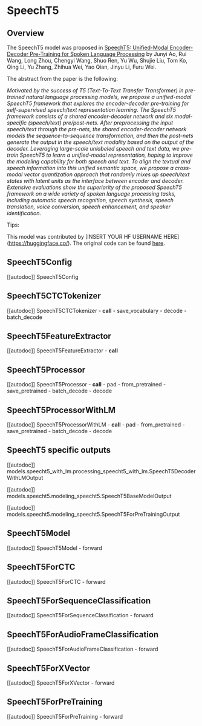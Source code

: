 <!--Copyright 2022 The HuggingFace Team. All rights reserved.

Licensed under the Apache License, Version 2.0 (the "License"); you may not use this file except in compliance with
the License. You may obtain a copy of the License at

http://www.apache.org/licenses/LICENSE-2.0

Unless required by applicable law or agreed to in writing, software distributed under the License is distributed on
an "AS IS" BASIS, WITHOUT WARRANTIES OR CONDITIONS OF ANY KIND, either express or implied. See the License for the
specific language governing permissions and limitations under the License.
-->

# SpeechT5

## Overview

The SpeechT5 model was proposed in [SpeechT5: Unified-Modal Encoder-Decoder Pre-Training for Spoken Language Processing](https://arxiv.org/abs/2110.07205) by Junyi Ao, Rui Wang, Long Zhou, Chengyi Wang, Shuo Ren, Yu Wu, Shujie Liu, Tom Ko, Qing Li, Yu Zhang, Zhihua Wei, Yao Qian, Jinyu Li, Furu Wei.

The abstract from the paper is the following:

*Motivated by the success of T5 (Text-To-Text Transfer Transformer) in pre-trained natural language processing models, we propose a unified-modal SpeechT5 framework that explores the encoder-decoder pre-training for self-supervised speech/text representation learning. The SpeechT5 framework consists of a shared encoder-decoder network and six modal-specific (speech/text) pre/post-nets. After preprocessing the input speech/text through the pre-nets, the shared encoder-decoder network models the sequence-to-sequence transformation, and then the post-nets generate the output in the speech/text modality based on the output of the decoder. Leveraging large-scale unlabeled speech and text data, we pre-train SpeechT5 to learn a unified-modal representation, hoping to improve the modeling capability for both speech and text. To align the textual and speech information into this unified semantic space, we propose a cross-modal vector quantization approach that randomly mixes up speech/text states with latent units as the interface between encoder and decoder. Extensive evaluations show the superiority of the proposed SpeechT5 framework on a wide variety of spoken language processing tasks, including automatic speech recognition, speech synthesis, speech translation, voice conversion, speech enhancement, and speaker identification.*

Tips:

<INSERT TIPS ABOUT MODEL HERE>

This model was contributed by [INSERT YOUR HF USERNAME HERE](https://huggingface.co/<INSERT YOUR HF USERNAME HERE>).
The original code can be found [here](https://github.com/microsoft/SpeechT5).


## SpeechT5Config

[[autodoc]] SpeechT5Config

## SpeechT5CTCTokenizer

[[autodoc]] SpeechT5CTCTokenizer
    - __call__
    - save_vocabulary
    - decode
    - batch_decode

## SpeechT5FeatureExtractor

[[autodoc]] SpeechT5FeatureExtractor
    - __call__

## SpeechT5Processor

[[autodoc]] SpeechT5Processor
    - __call__
    - pad
    - from_pretrained
    - save_pretrained
    - batch_decode
    - decode

## SpeechT5ProcessorWithLM

[[autodoc]] SpeechT5ProcessorWithLM
    - __call__
    - pad
    - from_pretrained
    - save_pretrained
    - batch_decode
    - decode

## SpeechT5 specific outputs

[[autodoc]] models.speecht5_with_lm.processing_speecht5_with_lm.SpeechT5DecoderWithLMOutput

[[autodoc]] models.speecht5.modeling_speecht5.SpeechT5BaseModelOutput

[[autodoc]] models.speecht5.modeling_speecht5.SpeechT5ForPreTrainingOutput

## SpeechT5Model

[[autodoc]] SpeechT5Model
    - forward

## SpeechT5ForCTC

[[autodoc]] SpeechT5ForCTC
    - forward

## SpeechT5ForSequenceClassification

[[autodoc]] SpeechT5ForSequenceClassification
    - forward

## SpeechT5ForAudioFrameClassification

[[autodoc]] SpeechT5ForAudioFrameClassification
    - forward

## SpeechT5ForXVector

[[autodoc]] SpeechT5ForXVector
    - forward

## SpeechT5ForPreTraining

[[autodoc]] SpeechT5ForPreTraining
    - forward
